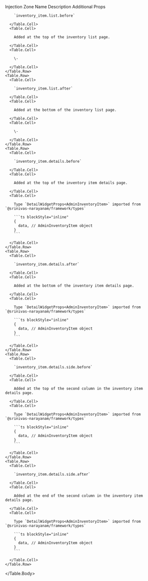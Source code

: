 
<Table>
  <Table.Header>
    <Table.Row>
      <Table.HeaderCell className="w-1/3">Injection Zone Name</Table.HeaderCell>
      <Table.HeaderCell className="w-1/3">Description</Table.HeaderCell>
      <Table.HeaderCell className="w-1/3">Additional Props</Table.HeaderCell>
    </Table.Row>
  </Table.Header>
  <Table.Body>
    <Table.Row>
      <Table.Cell>

        `inventory_item.list.before`

      </Table.Cell>
      <Table.Cell>

        Added at the top of the inventory list page.

      </Table.Cell>
      <Table.Cell>

        \-

      </Table.Cell>
    </Table.Row>
    <Table.Row>
      <Table.Cell>

        `inventory_item.list.after`

      </Table.Cell>
      <Table.Cell>

        Added at the bottom of the inventory list page.

      </Table.Cell>
      <Table.Cell>

        \-

      </Table.Cell>
    </Table.Row>
    <Table.Row>
      <Table.Cell>

        `inventory_item.details.before`

      </Table.Cell>
      <Table.Cell>

        Added at the top of the inventory item details page.

      </Table.Cell>
      <Table.Cell>
      
        Type `DetailWidgetProps<AdminInventoryItem>` imported from `@srinivas-narayanam/framework/types`

        ```ts blockStyle="inline"
        {
          data, // AdminInventoryItem object
        }
        ```

      </Table.Cell>
    </Table.Row>
    <Table.Row>
      <Table.Cell>

        `inventory_item.details.after`

      </Table.Cell>
      <Table.Cell>

        Added at the bottom of the inventory item details page.

      </Table.Cell>
      <Table.Cell>
      
        Type `DetailWidgetProps<AdminInventoryItem>` imported from `@srinivas-narayanam/framework/types`

        ```ts blockStyle="inline"
        {
          data, // AdminInventoryItem object
        }
        ```

      </Table.Cell>
    </Table.Row>
    <Table.Row>
      <Table.Cell>

        `inventory_item.details.side.before`

      </Table.Cell>
      <Table.Cell>

        Added at the top of the second column in the inventory item details page.

      </Table.Cell>
      <Table.Cell>
      
        Type `DetailWidgetProps<AdminInventoryItem>` imported from `@srinivas-narayanam/framework/types`

        ```ts blockStyle="inline"
        {
          data, // AdminInventoryItem object
        }
        ```

      </Table.Cell>
    </Table.Row>
    <Table.Row>
      <Table.Cell>

        `inventory_item.details.side.after`

      </Table.Cell>
      <Table.Cell>

        Added at the end of the second column in the inventory item details page.

      </Table.Cell>
      <Table.Cell>
      
        Type `DetailWidgetProps<AdminInventoryItem>` imported from `@srinivas-narayanam/framework/types`

        ```ts blockStyle="inline"
        {
          data, // AdminInventoryItem object
        }
        ```

      </Table.Cell>
    </Table.Row>
  </Table.Body>
</Table>